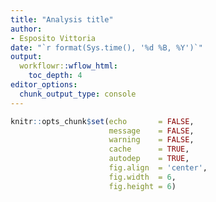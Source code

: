```yaml
---
title: "Analysis title"
author: 
- Esposito Vittoria
date: "`r format(Sys.time(), '%d %B, %Y')`"
output:
  workflowr::wflow_html:
    toc_depth: 4
editor_options:
  chunk_output_type: console
---
```


```r
knitr::opts_chunk$set(echo       = FALSE,
                      message    = FALSE,
                      warning    = FALSE,
                      cache      = TRUE,
                      autodep    = TRUE,
                      fig.align  = 'center',
                      fig.width  = 6,
                      fig.height = 6)
```
